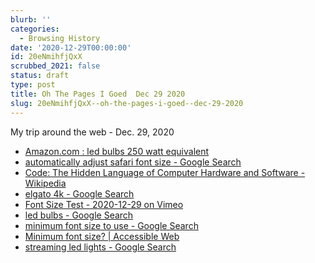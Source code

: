 ```yaml
---
blurb: ''
categories:
  - Browsing History
date: '2020-12-29T00:00:00'
id: 20eNmihfjQxX
scrubbed_2021: false
status: draft
type: post
title: Oh The Pages I Goed  Dec 29 2020
slug: 20eNmihfjQxX--oh-the-pages-i-goed--dec-29-2020
---
```


My trip around the web - Dec. 29, 2020

- [Amazon.com : led bulbs 250 watt equivalent](https://www.amazon.com/s?k=led+bulbs+250+watt+equivalent&crid=3QJ3XOM3UC1XP&sprefix=led+bulbs+250%2Caps%2C196&ref=nb_sb_ss_ts-da-p_1_13)
- [automatically adjust safari font size - Google Search](https://www.google.com/search?client=safari&rls=en&q=automatically+adjust+safari+font+size&ie=UTF-8&oe=UTF-8)
- [Code: The Hidden Language of Computer Hardware and Software - Wikipedia](https://en.wikipedia.org/wiki/Code:_The_Hidden_Language_of_Computer_Hardware_and_Software)
- [elgato 4k - Google Search](https://www.google.com/search?client=safari&rls=en&q=elgato+4k&ie=UTF-8&oe=UTF-8)
- [Font Size Test - 2020-12-29 on Vimeo](https://vimeo.com/495640961)
- [led bulbs - Google Search](https://www.google.com/search?client=safari&rls=en&q=led+bulbs&ie=UTF-8&oe=UTF-8)
- [minimum font size to use - Google Search](https://www.google.com/search?client=safari&rls=en&q=minimum+font+size+to+use&ie=UTF-8&oe=UTF-8)
- [Minimum font size? | Accessible Web](https://accessibleweb.com/question-answer/minimum-font-size/)
- [streaming led lights - Google Search](https://www.google.com/search?client=safari&rls=en&q=streaming+led+lights&ie=UTF-8&oe=UTF-8)
